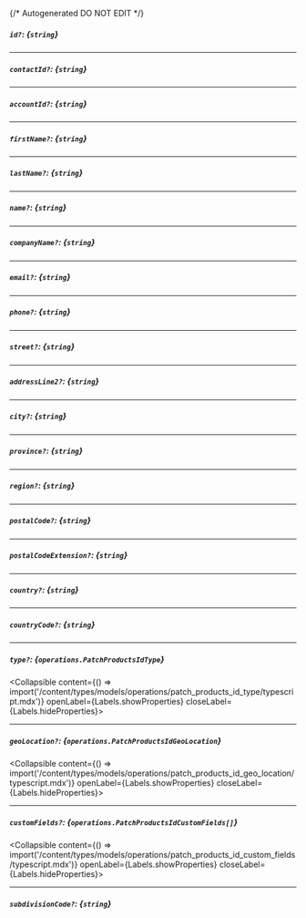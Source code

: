 {/* Autogenerated DO NOT EDIT  */}

##### `id?`: *{`string`}*

---
##### `contactId?`: *{`string`}*

---
##### `accountId?`: *{`string`}*

---
##### `firstName?`: *{`string`}*

---
##### `lastName?`: *{`string`}*

---
##### `name?`: *{`string`}*

---
##### `companyName?`: *{`string`}*

---
##### `email?`: *{`string`}*

---
##### `phone?`: *{`string`}*

---
##### `street?`: *{`string`}*

---
##### `addressLine2?`: *{`string`}*

---
##### `city?`: *{`string`}*

---
##### `province?`: *{`string`}*

---
##### `region?`: *{`string`}*

---
##### `postalCode?`: *{`string`}*

---
##### `postalCodeExtension?`: *{`string`}*

---
##### `country?`: *{`string`}*

---
##### `countryCode?`: *{`string`}*

---
##### `type?`: *{`operations.PatchProductsIdType`}*
<Collapsible content={() => import('/content/types/models/operations/patch_products_id_type/typescript.mdx')} openLabel={Labels.showProperties} closeLabel={Labels.hideProperties}>
</Collapsible>

---
##### `geoLocation?`: *{`operations.PatchProductsIdGeoLocation`}*
<Collapsible content={() => import('/content/types/models/operations/patch_products_id_geo_location/typescript.mdx')} openLabel={Labels.showProperties} closeLabel={Labels.hideProperties}>
</Collapsible>

---
##### `customFields?`: *{`operations.PatchProductsIdCustomFields[]`}*
<Collapsible content={() => import('/content/types/models/operations/patch_products_id_custom_fields/typescript.mdx')} openLabel={Labels.showProperties} closeLabel={Labels.hideProperties}>
</Collapsible>

---
##### `subdivisionCode?`: *{`string`}*


